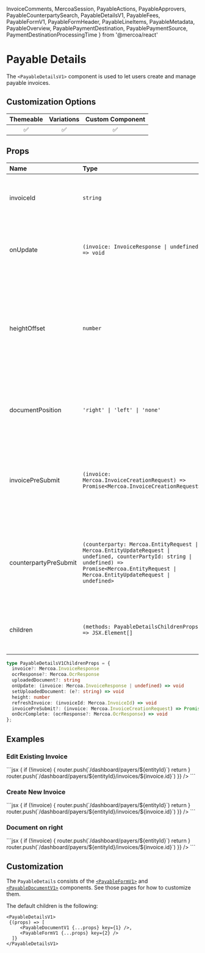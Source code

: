   InvoiceComments,
  MercoaSession,
  PayableActions,
  PayableApprovers,
  PayableCounterpartySearch,
  PayableDetailsV1,
  PayableFees,
  PayableFormV1,
  PayableFormHeader,
  PayableLineItems,
  PayableMetadata,
  PayableOverview,
  PayablePaymentDestination,
  PayablePaymentSource,
  PaymentDestinationProcessingTime
} from '@mercoa/react'

# Payable Details

The `<PayableDetailsV1>` component is used to let users create and manage payable invoices.

## Customization Options

| Themeable | Variations | Custom Component |
| :-------: | :--------: | :--------------: |
|    ✅     |     ✅     |        ✅        |

## Props

| Name                  | Type                                                                                 | Required | Description                                                                                                                                           |
| :---------------------| :------------------------------------------------------------------------------------| :--------| :-----------------------------------------------------------------------------------------------------------------------------------------------------|
| invoiceId             | `string`                                                                             |          | The ID of the invoice to edit. Leave blank if creating a new invoice                                                                                  |
| onUpdate              | `(invoice: InvoiceResponse \| undefined) => void`                                    |          | When the invoice is created, updated, or deleted, this callback is triggered                                                                          |
| heightOffset          | `number`                                                                             |          | This component uses the screen size to set its height. If you have other elements on the screen, increase the height offset to shrink this component. |
| documentPosition      | `'right' \| 'left' \| 'none'`                                                        |          | Control where to place the invoice doucment (or hide it). Default is `left`                                                                           |
| invoicePreSubmit      | `(invoice: Mercoa.InvoiceCreationRequest) => Promise<Mercoa.InvoiceCreationRequest>` |          | This function is called after frontend validations are complete, and before the API call to create/update the invoice is sent.                        |
| counterpartyPreSubmit | `(counterparty: Mercoa.EntityRequest \| Mercoa.EntityUpdateRequest \| undefined, counterPartyId: string \| undefined) => Promise<Mercoa.EntityRequest \| Mercoa.EntityUpdateRequest \| undefined>` |          | Function to call before an entity is submitted to Mercoa. Useful for adding custom fields to the entity or preventing submission |
| children              | `(methods: PayableDetailsChildrenProps) => JSX.Element[]`                            |          | See [customization](#customization) for details on how to use the children prop.                                                                      |

```typescript
type PayableDetailsV1ChildrenProps = {
  invoice?: Mercoa.InvoiceResponse
  ocrResponse?: Mercoa.OcrResponse
  uploadedDocument?: string
  onUpdate: (invoice: Mercoa.InvoiceResponse | undefined) => void
  setUploadedDocument: (e?: string) => void
  height: number
  refreshInvoice: (invoiceId: Mercoa.InvoiceId) => void
  invoicePreSubmit?: (invoice: Mercoa.InvoiceCreationRequest) => Promise<Mercoa.InvoiceCreationRequest>
  onOcrComplete: (ocrResponse?: Mercoa.OcrResponse) => void
};
```

## Examples

### Edit Existing Invoice

<ComponentContainer>
  <PayableDetailsV1 invoiceId={'inv_new_ready'} />
  ```jsx
<PayableDetailsV1
  invoiceId={'inv_XXXXX-XXXX-XXXXXX'}
  onUpdate={(invoice) => {
    if (!invoice) {
      router.push(`/dashboard/payers/${entityId}`)
      return
    }
    router.push(`/dashboard/payers/${entityId}/invoices/${invoice.id}`)
  }}
/>
  ```
</ComponentContainer>

### Create New Invoice

<ComponentContainer>
  <PayableDetailsV1 />
  ```jsx
<PayableDetailsV1 
  onUpdate={(invoice) => {
    if (!invoice) {
      router.push(`/dashboard/payers/${entityId}`)
      return
    }
    router.push(`/dashboard/payers/${entityId}/invoices/${invoice.id}`)
  }}
/>
  ```
</ComponentContainer>

### Document on right

<ComponentContainer>
  <PayableDetailsV1 invoiceId={'inv_new_ready'} documentPosition="right" />
  ```jsx
<PayableDetailsV1
  documentPosition="right"
  invoiceId={'inv_XXXXX-XXXX-XXXXXX'}   
  onUpdate={(invoice) => {
    if (!invoice) {
      router.push(`/dashboard/payers/${entityId}`)
      return
    }
    router.push(`/dashboard/payers/${entityId}/invoices/${invoice.id}`)
  }}
/>
  ```
</ComponentContainer>


## Customization

The `PayableDetails` consists of the [`<PayableFormV1>`](./Form) and [`<PayableDocumentV1>`](./Document) components. See those pages for how to customize them.

The default children is the following:

```tsx
<PayableDetailsV1>
 {(props) => [
     <PayableDocumentV1 {...props} key={1} />,
     <PayableFormV1 {...props} key={2} />
  ]}
</PayableDetailsV1>
```